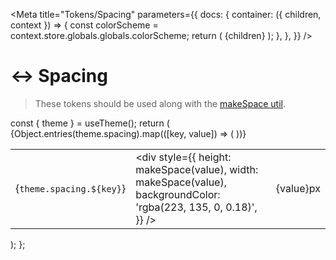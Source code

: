 
<Meta
  title="Tokens/Spacing"
  parameters={{
    docs: {
      container: ({ children, context }) => {
        const colorScheme = context.store.globals.globals.colorScheme;
        return (
          <DocsContainer context={context}>
            <BladeProvider
              key={colorScheme}
              themeTokens={bladeTheme}
              colorScheme={colorScheme}
            >
              {children}
            </BladeProvider>
          </DocsContainer>
        );
      },
    },
  }}
/>

# ↔️ Spacing

> These tokens should be used along with the [makeSpace util](?path=/story/utils-makespace--page).

  const { theme } = useTheme();
  return (
    <table>
      <tbody>
        {Object.entries(theme.spacing).map(([key, value]) => (
          <tr key={key}>
            <td>{`theme.spacing.${key}`}</td>
            <td>
              <div
                style={{
                  height: makeSpace(value),
                  width: makeSpace(value),
                  backgroundColor: 'rgba(223, 135, 0, 0.18)',
                }}
              />
            </td>
            <td>{value}px</td>
          </tr>
        ))}
      </tbody>
    </table>
  );
};

<Spacing />
